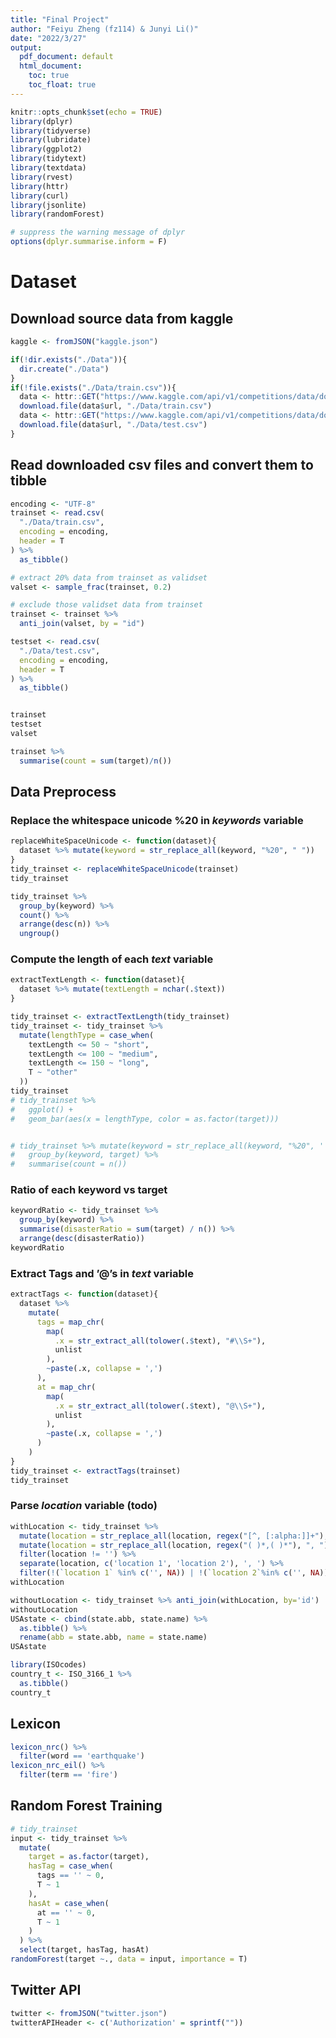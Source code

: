 ```yaml
---
title: "Final Project"
author: "Feiyu Zheng (fz114) & Junyi Li()"
date: "2022/3/27"
output:
  pdf_document: default
  html_document:
    toc: true
    toc_float: true
---
```


```r
knitr::opts_chunk$set(echo = TRUE)
library(dplyr)
library(tidyverse)
library(lubridate)
library(ggplot2)
library(tidytext)
library(textdata)
library(rvest)
library(httr)
library(curl)
library(jsonlite)
library(randomForest)

# suppress the warning message of dplyr
options(dplyr.summarise.inform = F)
```

# Dataset

## Download source data from kaggle

```r
kaggle <- fromJSON("kaggle.json")

if(!dir.exists("./Data")){
  dir.create("./Data")
}
if(!file.exists("./Data/train.csv")){
  data <- httr::GET("https://www.kaggle.com/api/v1/competitions/data/download/17777/train.csv", httr::authenticate(kaggle$username, kaggle$key, type = "basic"))
  download.file(data$url, "./Data/train.csv")
  data <- httr::GET("https://www.kaggle.com/api/v1/competitions/data/download/17777/test.csv", httr::authenticate(kaggle$username, kaggle$key, type = "basic"))
  download.file(data$url, "./Data/test.csv")
}
```

## Read downloaded csv files and convert them to tibble

```r
encoding <- "UTF-8"
trainset <- read.csv(
  "./Data/train.csv",
  encoding = encoding,
  header = T
) %>%
  as_tibble()

# extract 20% data from trainset as validset
valset <- sample_frac(trainset, 0.2)

# exclude those validset data from trainset
trainset <- trainset %>%
  anti_join(valset, by = "id")

testset <- read.csv(
  "./Data/test.csv",
  encoding = encoding,
  header = T
) %>%
  as_tibble()


trainset
testset
valset

trainset %>%
  summarise(count = sum(target)/n())
```

## Data Preprocess

### Replace the whitespace unicode %20 in *keywords* variable

```r
replaceWhiteSpaceUnicode <- function(dataset){
  dataset %>% mutate(keyword = str_replace_all(keyword, "%20", " "))
}
tidy_trainset <- replaceWhiteSpaceUnicode(trainset)
tidy_trainset

tidy_trainset %>%
  group_by(keyword) %>%
  count() %>%
  arrange(desc(n)) %>%
  ungroup()
```

### Compute the length of each *text* variable

```r
extractTextLength <- function(dataset){
  dataset %>% mutate(textLength = nchar(.$text))
}

tidy_trainset <- extractTextLength(tidy_trainset)
tidy_trainset <- tidy_trainset %>%
  mutate(lengthType = case_when(
    textLength <= 50 ~ "short",
    textLength <= 100 ~ "medium",
    textLength <= 150 ~ "long",
    T ~ "other"
  ))
tidy_trainset
# tidy_trainset %>%
#   ggplot() +
#   geom_bar(aes(x = lengthType, color = as.factor(target)))


# tidy_trainset %>% mutate(keyword = str_replace_all(keyword, "%20", ' ')) %>%
#   group_by(keyword, target) %>%
#   summarise(count = n())
```

### Ratio of each keyword vs target

```r
keywordRatio <- tidy_trainset %>%
  group_by(keyword) %>%
  summarise(disasterRatio = sum(target) / n()) %>%
  arrange(desc(disasterRatio))
keywordRatio
```

### Extract Tags and '\@'s in *text* variable

```r
extractTags <- function(dataset){
  dataset %>%
    mutate(
      tags = map_chr(
        map(
          .x = str_extract_all(tolower(.$text), "#\\S+"),
          unlist
        ),
        ~paste(.x, collapse = ',')
      ),
      at = map_chr(
        map(
          .x = str_extract_all(tolower(.$text), "@\\S+"),
          unlist
        ),
        ~paste(.x, collapse = ',')
      )
    )
}
tidy_trainset <- extractTags(trainset)
tidy_trainset
```

### Parse *location* variable (todo)

```r
withLocation <- tidy_trainset %>%
  mutate(location = str_replace_all(location, regex("[^, [:alpha:]]+"), "")) %>%
  mutate(location = str_replace_all(location, regex("( )*,( )*"), ", ")) %>%
  filter(location != '') %>%
  separate(location, c('location 1', 'location 2'), ', ') %>%
  filter(!(`location 1` %in% c('', NA)) | !(`location 2`%in% c('', NA)))
withLocation

withoutLocation <- tidy_trainset %>% anti_join(withLocation, by='id')
withoutLocation
USAstate <- cbind(state.abb, state.name) %>%
  as.tibble() %>%
  rename(abb = state.abb, name = state.name)
USAstate
```

```r
library(ISOcodes)
country_t <- ISO_3166_1 %>%
  as.tibble()
country_t
```

## Lexicon

```r
lexicon_nrc() %>%
  filter(word == 'earthquake')
lexicon_nrc_eil() %>%
  filter(term == 'fire')
```

## Random Forest Training

```r
# tidy_trainset
input <- tidy_trainset %>%
  mutate(
    target = as.factor(target),
    hasTag = case_when(
      tags == '' ~ 0,
      T ~ 1
    ),
    hasAt = case_when(
      at == '' ~ 0,
      T ~ 1
    )
  ) %>%
  select(target, hasTag, hasAt)
randomForest(target ~., data = input, importance = T)
```

## Twitter API

```r
twitter <- fromJSON("twitter.json")
twitterAPIHeader <- c('Authorization' = sprintf(""))
```
